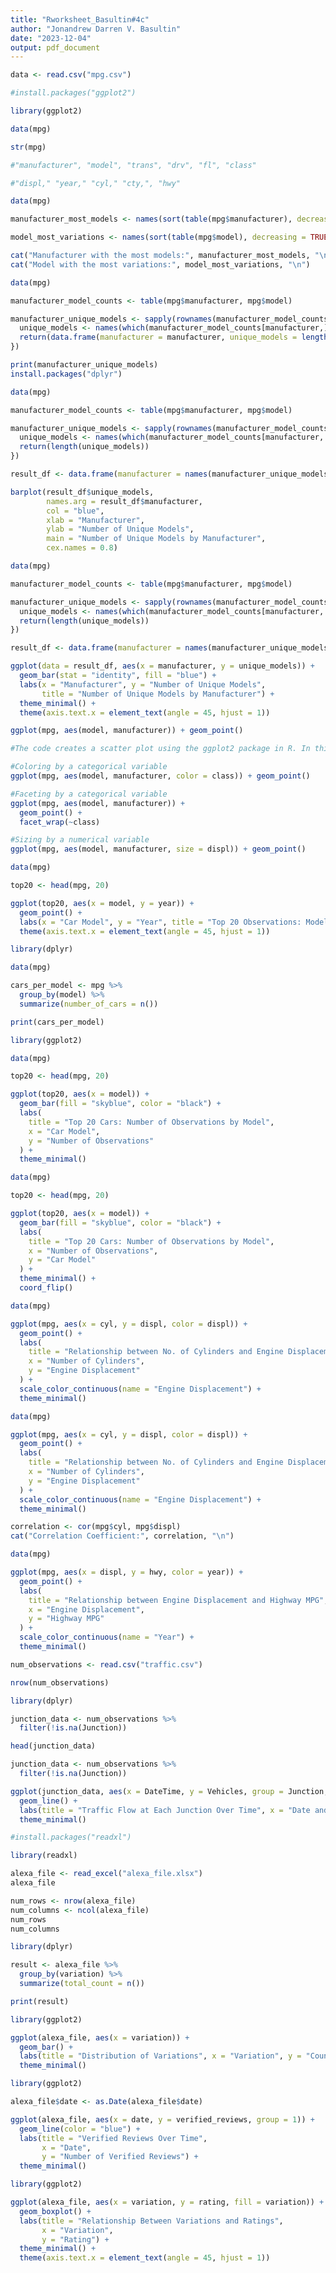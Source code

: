```yaml
---
title: "Rworksheet_Basultin#4c"
author: "Jonandrew Darren V. Basultin"
date: "2023-12-04"
output: pdf_document
---
```




```r
data <- read.csv("mpg.csv")
```

```r
#install.packages("ggplot2")

library(ggplot2)

data(mpg)

str(mpg)

#"manufacturer", "model", "trans", "drv", "fl", "class"
```

```r
#"displ," "year," "cyl," "cty,", "hwy"
```

```r

data(mpg)

manufacturer_most_models <- names(sort(table(mpg$manufacturer), decreasing = TRUE))[1]

model_most_variations <- names(sort(table(mpg$model), decreasing = TRUE))[1]

cat("Manufacturer with the most models:", manufacturer_most_models, "\n")
cat("Model with the most variations:", model_most_variations, "\n")

```

```r

data(mpg)

manufacturer_model_counts <- table(mpg$manufacturer, mpg$model)

manufacturer_unique_models <- sapply(rownames(manufacturer_model_counts), function(manufacturer) {
  unique_models <- names(which(manufacturer_model_counts[manufacturer,] > 0))
  return(data.frame(manufacturer = manufacturer, unique_models = length(unique_models)))
})

print(manufacturer_unique_models)
install.packages("dplyr")
```

```r
data(mpg)

manufacturer_model_counts <- table(mpg$manufacturer, mpg$model)

manufacturer_unique_models <- sapply(rownames(manufacturer_model_counts), function(manufacturer) {
  unique_models <- names(which(manufacturer_model_counts[manufacturer, ] > 0))
  return(length(unique_models))
})

result_df <- data.frame(manufacturer = names(manufacturer_unique_models), unique_models = manufacturer_unique_models)

barplot(result_df$unique_models, 
        names.arg = result_df$manufacturer, 
        col = "blue",
        xlab = "Manufacturer", 
        ylab = "Number of Unique Models",
        main = "Number of Unique Models by Manufacturer",
        cex.names = 0.8)

```

```r
data(mpg)

manufacturer_model_counts <- table(mpg$manufacturer, mpg$model)

manufacturer_unique_models <- sapply(rownames(manufacturer_model_counts), function(manufacturer) {
  unique_models <- names(which(manufacturer_model_counts[manufacturer, ] > 0))
  return(length(unique_models))
})

result_df <- data.frame(manufacturer = names(manufacturer_unique_models), unique_models = manufacturer_unique_models)

ggplot(data = result_df, aes(x = manufacturer, y = unique_models)) +
  geom_bar(stat = "identity", fill = "blue") +
  labs(x = "Manufacturer", y = "Number of Unique Models",
       title = "Number of Unique Models by Manufacturer") +
  theme_minimal() +
  theme(axis.text.x = element_text(angle = 45, hjust = 1))


```

```r
ggplot(mpg, aes(model, manufacturer)) + geom_point()

#The code creates a scatter plot using the ggplot2 package in R. In this specific plot, the x-axis represents the car models (model variable), and the y-axis represents the manufacturers (manufacturer variable). Each point on the plot corresponds to a unique combination of a car model and its manufacturer.
```

```r
#Coloring by a categorical variable
ggplot(mpg, aes(model, manufacturer, color = class)) + geom_point()
```

```r
#Faceting by a categorical variable
ggplot(mpg, aes(model, manufacturer)) + 
  geom_point() +
  facet_wrap(~class)
```

```r
#Sizing by a numerical variable
ggplot(mpg, aes(model, manufacturer, size = displ)) + geom_point()
```

```r
data(mpg)

top20 <- head(mpg, 20)

ggplot(top20, aes(x = model, y = year)) +
  geom_point() +
  labs(x = "Car Model", y = "Year", title = "Top 20 Observations: Model vs. Year") +
  theme(axis.text.x = element_text(angle = 45, hjust = 1))

```

```r
library(dplyr)

data(mpg)

cars_per_model <- mpg %>%
  group_by(model) %>%
  summarize(number_of_cars = n())

print(cars_per_model)

```

```r
library(ggplot2)

data(mpg)

top20 <- head(mpg, 20)

ggplot(top20, aes(x = model)) +
  geom_bar(fill = "skyblue", color = "black") +
  labs(
    title = "Top 20 Cars: Number of Observations by Model",
    x = "Car Model",
    y = "Number of Observations"
  ) +
  theme_minimal()

```

```r
data(mpg)

top20 <- head(mpg, 20)

ggplot(top20, aes(x = model)) +
  geom_bar(fill = "skyblue", color = "black") +
  labs(
    title = "Top 20 Cars: Number of Observations by Model",
    x = "Number of Observations",
    y = "Car Model"
  ) +
  theme_minimal() +
  coord_flip()

```

```r
data(mpg)

ggplot(mpg, aes(x = cyl, y = displ, color = displ)) +
  geom_point() +
  labs(
    title = "Relationship between No. of Cylinders and Engine Displacement",
    x = "Number of Cylinders",
    y = "Engine Displacement"
  ) +
  scale_color_continuous(name = "Engine Displacement") +
  theme_minimal()

```

```r
data(mpg)

ggplot(mpg, aes(x = cyl, y = displ, color = displ)) +
  geom_point() +
  labs(
    title = "Relationship between No. of Cylinders and Engine Displacement",
    x = "Number of Cylinders",
    y = "Engine Displacement"
  ) +
  scale_color_continuous(name = "Engine Displacement") +
  theme_minimal()

correlation <- cor(mpg$cyl, mpg$displ)
cat("Correlation Coefficient:", correlation, "\n")
```

```r
data(mpg)

ggplot(mpg, aes(x = displ, y = hwy, color = year)) +
  geom_point() +
  labs(
    title = "Relationship between Engine Displacement and Highway MPG",
    x = "Engine Displacement",
    y = "Highway MPG"
  ) +
  scale_color_continuous(name = "Year") +
  theme_minimal()
```

```r
num_observations <- read.csv("traffic.csv")

nrow(num_observations)
```

```r
library(dplyr)

junction_data <- num_observations %>%
  filter(!is.na(Junction))

head(junction_data)
```

```r
junction_data <- num_observations %>%
  filter(!is.na(Junction))

ggplot(junction_data, aes(x = DateTime, y = Vehicles, group = Junction, color = Junction)) +
  geom_line() +
  labs(title = "Traffic Flow at Each Junction Over Time", x = "Date and Time", y = "Number of Vehicles") +
  theme_minimal()

```

```r
#install.packages("readxl")

library(readxl)

alexa_file <- read_excel("alexa_file.xlsx")
alexa_file

```

```r
num_rows <- nrow(alexa_file)
num_columns <- ncol(alexa_file)
num_rows
num_columns
```

```r
library(dplyr)

result <- alexa_file %>%
  group_by(variation) %>%
  summarize(total_count = n())

print(result)
```

```r
library(ggplot2)

ggplot(alexa_file, aes(x = variation)) +
  geom_bar() +
  labs(title = "Distribution of Variations", x = "Variation", y = "Count") +
  theme_minimal()

```

```r
library(ggplot2)

alexa_file$date <- as.Date(alexa_file$date)

ggplot(alexa_file, aes(x = date, y = verified_reviews, group = 1)) +
  geom_line(color = "blue") +
  labs(title = "Verified Reviews Over Time",
       x = "Date",
       y = "Number of Verified Reviews") +
  theme_minimal()

```

```r
library(ggplot2)

ggplot(alexa_file, aes(x = variation, y = rating, fill = variation)) +
  geom_boxplot() +
  labs(title = "Relationship Between Variations and Ratings",
       x = "Variation",
       y = "Rating") +
  theme_minimal() +
  theme(axis.text.x = element_text(angle = 45, hjust = 1))
```